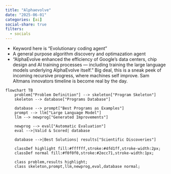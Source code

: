 ```yaml
---
title: "Alphaevolve"
date: "2025-06-01"
categories: [ai]
social-share: true
filters:
  - socials
---
```


- Keyword here is "Evolutionary coding agent"
- A general purpose algorithm discovery and optimazation agent
- "AlphaEvolve enhanced the efficiency of Google's data centers, chip design and AI training processes — including training the large language models underlying AlphaEvolve itself." Big deal, this is a sneak peek of incoming recursive progress, where machines self improve. Sam Altmans innovators timeline is become real by the day. 

```mermaid
flowchart TB
    problem["Problem Definition"] --> skeleton["Program Skeleton"]
    skeleton --> database["Programs Database"]
    
    database --> prompt["Best Programs as Examples"]
    prompt --> llm["Large Language Model"]
    llm --> newprog["Generated Improvements"]
    
    newprog --> eval["Automatic Evaluation"]
    eval -->|Valid & Scored| database
    
    database -->|Best Solutions| results["Scientific Discoveries"]
    
    classDef highlight fill:#ffffff,stroke:#4fd1ff,stroke-width:2px;
    classDef normal fill:#f0f0f0,stroke:#2ecc71,stroke-width:1px;
    
    class problem,results highlight;
    class skeleton,prompt,llm,newprog,eval,database normal;
```